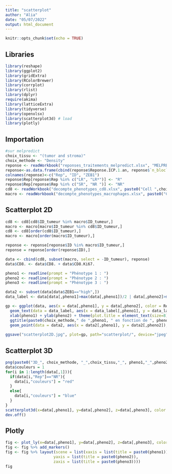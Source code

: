 ```yaml
---
title: "scatterplot"
author: "Alia"
date: "05/07/2022"
output: html_document
---
```


```r
knitr::opts_chunk$set(echo = TRUE)
```


## Libraries

```r
library(reshape)
library(ggplot2)
library(gridExtra)
library(RColorBrewer)
library(corrplot)
library(rlist)
library(dplyr)
require(akima)
library(latticeExtra)
library(tidyverse)
library(openxlsx)
library(scatterplot3d) # load
library(plotly)
```


## Importation

```r
#sur melpredict
choix_tissu <- "(tumor and stroma)"
choix_methode <- "Density"
reponse <- readWorkbook("reponses_traitements_melpredict.xlsx", "MELPREDICT + PAIR tot")
reponse<-as.data.frame(cbind(reponse$Reponse.ICP.1.an, reponse$`n_bloc`, reponse$ZEB1.statut))
colnames(reponse)<-c("Rep", "ID", "ZEB1")
reponse$Rep[reponse$Rep %in% c("LR", "LR*")] <- "R"
reponse$Rep[reponse$Rep %in% c("SR", "NR ")] <- "NR"
cd8 <- readWorkbook("decompte_phenotypes_cd8.xlsx", paste0("Cell ",choix_methode," ", choix_tissu))
macro <- readWorkbook("decompte_phenotypes_macrophages.xlsx", paste0("Cell ",choix_methode," ", choix_tissu))

```


## Scatterplot 2D

```r
cd8 <- cd8[cd8$ID_tumeur %in% macro$ID_tumeur,]
macro <- macro[macro$ID_tumeur %in% cd8$ID_tumeur,]
cd8 <- cd8[order(cd8$ID_tumeur),]
macro <- macro[order(macro$ID_tumeur),]

reponse <- reponse[reponse$ID %in% macro$ID_tumeur,]
reponse = reponse[order(reponse$ID),]

data <- cbind(cd8, subset(macro, select = -ID_tumeur), reponse)
data$CD8. <- data$CD8. + data$CD8.Ki67.

pheno1 <- readline(prompt = "Phénotype 1 : ")
pheno2 <- readline(prompt = "Phénotype 2 : ")
pheno3 <- readline(prompt = "Phénotype 3 : ")

data2 <- subset(data[data$ZEB1=="high",])
data_label <- data[data[,pheno1]>max(data[,pheno1])/2 | data[,pheno2]>max(data[,pheno2])/2,]

gp <- ggplot(data, aes(x = data[,pheno1], y = data[,pheno2], color = Rep, label = ID)) + geom_point(size = data[,pheno3]/max(data[,pheno3])*6) +
  geom_text(data = data_label, aes(x = data_label[,pheno1], y = data_label[,pheno2], label = ID), size = 2, vjust = -1)+
  xlab(pheno1) + ylab(pheno2) + theme(plot.title = element_text(size=8)) +
  ggtitle(paste0(choix_methode," de ",pheno1, " en fonction de ", pheno2, "\n", choix_tissu))+
  geom_point(data = data2, aes(x = data2[,pheno1], y = data2[,pheno2]),  size = 6, pch = 21, col = "black")
  
ggsave("scatterplot2D.jpg", plot=gp, path="scatterplot/", device="jpeg", dpi="retina")
```


## Scatterplot 3D

```r
png(paste0("3D_", choix_methode, "_",choix_tissu,"_", pheno1,"_",pheno2,"_", pheno3, ".png"))
data$couleurs = 1
for(i in 1:length(data[,1])){
  if(data[i,"Rep"]=="NR"){
    data[i,"couleurs"] = "red"
  }
  else{
    data[i,"couleurs"] = "blue"
  }
}
scatterplot3d(x=data[,pheno1], y=data[,pheno2], z=data[,pheno3], color = data[,"couleurs"], xlab =paste0(pheno1), ylab=paste0(pheno2) , zlab=paste0(pheno3))
dev.off()
```

## Plotly

```r
fig <- plot_ly(x=data[,pheno1], y=data[,pheno2], z=data[,pheno3], color = data[,"couleurs"])
fig <- fig %>% add_markers()
fig <- fig %>% layout(scene = list(xaxis = list(title = paste0(pheno1)),
                     yaxis = list(title = paste0(pheno2)),
                     zaxis = list(title = paste0(pheno3))))
fig
```








